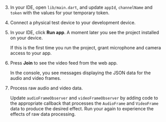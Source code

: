 <PlatformWrapper platform="flutter">

3.  In your IDE, open `lib/main.dart`, and update `appId`, `channelName` and `token` with the values for your temporary token.

4.  Connect a physical test device to your development device.

5.  In your IDE, click **Run app**. A moment later you see the project installed on your device.

    If this is the first time you run the project, grant microphone and camera access to your app.

6.  Press **Join** to see the video feed from the web app.

    In the console, you see messages displaying the JSON data for the audio and video frames.

7.  Process raw audio and video data.

    Update `audioFrameObserver` and `videoFrameObserver` by adding code to the appropriate callback that processes the `AudioFrame` and `VideoFrame` data to produce the desired effect. Run your <Vpl k="CLIENT" /> again to experience the effects of raw data processing.

</PlatformWrapper>
